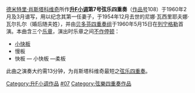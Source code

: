 {{Unreferenced|time=2020-11-10}}
{{NoteTA|G1=Music}}
[[德米特里·肖斯塔科维奇|德米特里·肖斯塔科维奇]]所作'''[[升F小調|升F小调]]第7号弦乐四重奏'''（[[作品号|作品号]]108）于1960年2月及3月谱写，用以纪念其第一任妻子，于1954年12月去世的尼娜·瓦西里耶夫娜·瓦尔扎尔（婚后随夫姓），并由[[贝多芬弦乐四重奏团|贝多芬四重奏组]]于1960年5月15日在[[列宁格勒|列宁格勒]]首演。本曲含三个[[乐章|乐章]]，演出时乐章之间[[音乐术语列表|不作停顿]]：

* [[速度_(音樂)|小快板]]
* 慢板
* 快板 — 小快板 —柔板

此曲之演奏大约需13分钟，为肖斯塔科维奇最短之[[弦樂四重奏|弦乐四重奏]]。

{{Music-stub}}
{{Portal|古典音乐}}
{{肖斯塔科维奇弦乐四重奏}}

[[Category:升F小调作品|Category:升F小调作品]]
[[Category:肖斯塔科维奇弦乐四重奏|#07]]
[[Category:弦樂四重奏作品|Category:弦樂四重奏作品]]